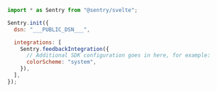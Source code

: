 ```javascript
import * as Sentry from "@sentry/svelte";

Sentry.init({
  dsn: "___PUBLIC_DSN___",

  integrations: [
    Sentry.feedbackIntegration({
      // Additional SDK configuration goes in here, for example:
      colorScheme: "system",
    }),
  ],
});
```
